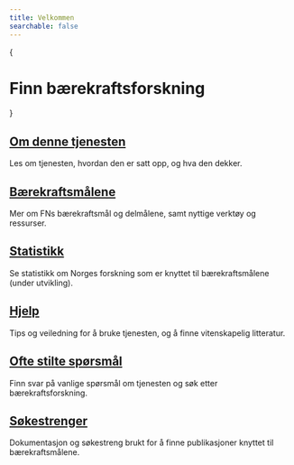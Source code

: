 ```yaml
---
title: Velkommen
searchable: false
---
```



{
  <div className="flex items-center justify-center mt-10 mb-8 gap-5"> 
    <h1 className="text-center font-extrabold sm:text-4xl md:text-5xl lg:text-6xl">
      Finn bærekraftsforskning
    </h1>
  </div>
}

<div className="flex flex-col">
  <HomeSearchBox />
  
  <Goals />

  <Features>
    <Feature>
      <h2 className="text-center text-xl font-bold">
        <a href='/about/about-this-service'>Om denne tjenesten</a>
      </h2>
      <p>
        Les om tjenesten, hvordan den er satt opp, og hva den dekker.
      </p>
    </Feature>
    <Feature>
      <h2 className="text-center text-xl font-bold">
        <a href='/about/sustainable-development-goals'>Bærekraftsmålene</a>
      </h2>
      <p>
        Mer om FNs bærekraftsmål og delmålene, samt nyttige verktøy og ressurser.
      </p>
    </Feature>
    <Feature>
      <h2 className="text-center text-xl font-bold">
        <a href='/statistics/introduction'>Statistikk</a>
      </h2>
      <p>
        Se statistikk om Norges forskning som er knyttet til bærekraftsmålene (under utvikling).
      </p>
    </Feature>
    <Feature>
      <h2 className="text-center text-xl font-bold">
        <a href='/help/search-tips'>Hjelp</a>
      </h2>
      <p>
        Tips og veiledning for å bruke tjenesten, og å finne vitenskapelig litteratur.
      </p>
    </Feature>
    <Feature>
      <h2 className="text-center text-xl font-bold">
        <a href='/help/faq'>Ofte stilte spørsmål</a>
      </h2>
      <p>
        Finn svar på vanlige spørsmål om tjenesten og søk etter bærekraftsforskning.
      </p>
    </Feature>
    <Feature>
      <h2 className="text-center text-xl font-bold">
        <a href='about/search-strings/wos/introduction'>Søkestrenger</a>
      </h2>
      <p>
        Dokumentasjon og søkestreng brukt for å finne publikasjoner knyttet til bærekraftsmålene. 
      </p>
    </Feature>
  </Features>
</div>
